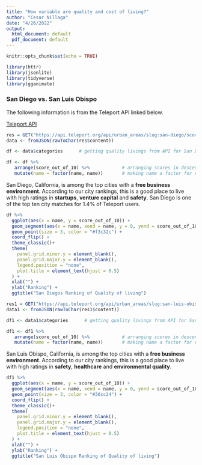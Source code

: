 ---
title: "How variable are quality and cost of living?"
author: "Cesar Nillaga"
date: "4/26/2022"
output:
  html_document: default
  pdf_document: default
---

```{r setup, include=FALSE}
knitr::opts_chunk$set(echo = TRUE)
```


```{r, echo=FALSE, warning=FALSE, message=FALSE}
library(httr)
library(jsonlite)
library(tidyverse) 
library(gganimate)
```


### San Diego vs. San Luis Obispo

The following information is from the Teleport API linked below. 

[Teleport API](https://developers.teleport.org/api/)


```{r, echo=FALSE}
res = GET("https://api.teleport.org/api/urban_areas/slug:san-diego/scores/")
data <- fromJSON(rawToChar(res$content))
```


```{r, echo=FALSE}
df <- data$categories      # getting quality livings from API for San Diego 

df <- df %>%                             
   arrange(score_out_of_10) %>%            # arranging scores in descending order 
   mutate(name = factor(name, name))       # making name a factor for visualization
```

San Diego, California, is among the top cities with a **free business environment**. According to our city rankings, this is a good place to live with high ratings in **startups**, **venture capital** and **safety**. San Diego is one of the top ten city matches for 1.4% of Teleport users. 

```{r, echo=FALSE}
df %>%
  ggplot(aes(x = name, y = score_out_of_10)) +                                
  geom_segment(aes(x = name, xend = name, y = 0, yend = score_out_of_10), color = "grey") +      
  geom_point(size = 3, color = "#f3c32c") +
  coord_flip() +
  theme_classic()+
  theme(
    panel.grid.minor.y = element_blank(),
    panel.grid.major.y = element_blank(),
    legend.position = "none",
    plot.title = element_text(hjust = 0.5)
  ) +
  xlab("") +
  ylab("Ranking") + 
  ggtitle("San Diegos Ranking of Quality of living")
```




```{r, echo=FALSE}
res1 = GET("https://api.teleport.org/api/urban_areas/slug:san-luis-obispo/scores/")
data1 <- fromJSON(rawToChar(res1$content))
```



```{r, echo=FALSE}
df1 <- data1$categories      # getting quality livings from API for San Luis Obispo

df1 <- df1 %>%                             
   arrange(score_out_of_10) %>%            # arranging scores in descending order 
   mutate(name = factor(name, name))       # making name a factor for visualization
```

San Luis Obispo, California, is among the top cities with a **free business environment**. According to our city rankings, this is a good place to live with high ratings in **safety**, **healthcare** and **environmental quality**. 

```{r, echo=FALSE}
df1 %>%
  ggplot(aes(x = name, y = score_out_of_10)) +                                
  geom_segment(aes(x = name, xend = name, y = 0, yend = score_out_of_10), color = "grey") +      
  geom_point(size = 3, color = "#36cc24") +
  coord_flip() +
  theme_classic()+
  theme(
    panel.grid.minor.y = element_blank(),
    panel.grid.major.y = element_blank(),
    legend.position = "none",
    plot.title = element_text(hjust = 0.5)
  ) +
  xlab("") +
  ylab("Ranking") + 
  ggtitle("San Luis Obispo Ranking of Quality of living")
```

